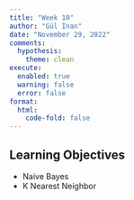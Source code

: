 ```yaml
---
title: "Week 10"
author: "Gül İnan"
date: "November 29, 2022"
comments:
  hypothesis: 
    theme: clean
execute: 
  enabled: true
  warning: false
  error: false
format: 
  html:
    code-fold: false
---
```


## Learning Objectives

-   Naive Bayes
-   K Nearest Neighbor

